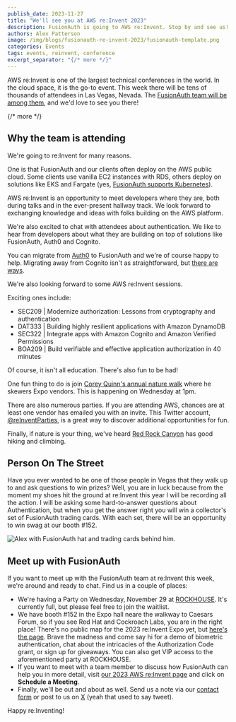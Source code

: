 ```yaml
---
publish_date: 2023-11-27
title: "We'll see you at AWS re:Invent 2023"
description: FusionAuth is going to AWS re:Invent. Stop by and see us!
authors: Alex Patterson
image: /img/blogs/fusionauth-re-invent-2023/fusionauth-template.png
categories: Events
tags: events, reinvent, conference
excerpt_separator: "{/* more */}"
---
```


AWS re:Invent is one of the largest technical conferences in the world. In the cloud space, it is the go-to event. This week there will be tens of thousands of attendees in Las Vegas, Nevada. The [FusionAuth team will be among them](/aws-reinvent23), and we'd love to see you there!

{/* more */}

## Why the team is attending

We're going to re:Invent for many reasons.

One is that FusionAuth and our clients often deploy on the AWS public cloud. Some clients use vanilla EC2 instances with RDS, others deploy on solutions like EKS and Fargate (yes, [FusionAuth supports Kubernetes](/docs/v1/tech/installation-guide/kubernetes/fusionauth-deployment)).

AWS re:Invent is an opportunity to meet developers where they are, both during talks and in the ever-present hallway track. We look forward to exchanging knowledge and ideas with folks building on the AWS platform.

We're also excited to chat with attendees about authentication. We like to hear from developers about what they are building on top of solutions like FusionAuth, Auth0 and Cognito.

You can migrate from [Auth0](/docs/v1/tech/migration-guide/auth0) to FusionAuth and we're of course happy to help. Migrating away from Cognito isn't as straightforward, but [there are ways](/docs/v1/tech/migration-guide/cognito).

We're also looking forward to some AWS re:Invent sessions. 

Exciting ones include:
- SEC209 | Modernize authorization: Lessons from cryptography and authentication
- DAT333 | Building highly resilient applications with Amazon DynamoDB
- SEC322 | Integrate apps with Amazon Cognito and Amazon Verified Permissions
- BOA209 | Build verifiable and effective application authorization in 40 minutes

Of course, it isn't all education. There's also fun to be had!

One fun thing to do is join [Corey Quinn's annual nature walk](https://www.lastweekinaws.com/blog/aws-re-invent-what-you-actually-need-to-know-before-you-go/) where he skewers Expo vendors. This is happening on Wednesday at 1pm.

There are also numerous parties. If you are attending AWS, chances are at least one vendor has emailed you with an invite. This Twitter account, [@reInventParties](https://twitter.com/reInventParties/), is a great way to discover additional opportunities for fun.

Finally, if nature is your thing, we've heard [Red Rock Canyon](https://www.blm.gov/programs/national-conservation-lands/nevada/red-rock-canyon) has good hiking and climbing.

## Person On The Street

Have you ever wanted to be one of those people in Vegas that they walk up to and ask questions to win prizes? Well, you are in luck because from the moment my shoes hit the ground at re:Invent this year I will be recording all the action. I will be asking some hard-to-answer questions about Authentication, but when you get the answer right you will win a collector's set of FusionAuth trading cards. With each set, there will be an opportunity to win swag at our booth #152.

![Alex with FusionAuth hat and trading cards behind him.](/img/blogs/fusionauth-re-invent-2023/reinvent-cards.png)

## Meet up with FusionAuth

If you want to meet up with the FusionAuth team at re:Invent this week, we're around and ready to chat. Find us in a couple of places:

* We're having a Party on Wednesday, November 29 at [ROCKHOUSE](https://www.therockhousebar.com/). It's currently full, but please feel free to join the waitlist.
* We have booth #152 in the Expo hall neare the walkway to Caesars Forum, so if you see Red Hat and Cockroach Labs, you are in the right place! There's no public map for the 2023 re:Invent Expo yet, but [here's the page](https://reinvent.awsevents.com/learn/expo/). Brave the madness and come say hi for a demo of biometric authentication, chat about the intricacies of the Authorization Code grant, or sign up for giveaways. You can also get VIP access to the aforementioned party at ROCKHOUSE.
* If you want to meet with a team member to discuss how FusionAuth can help you in more detail, visit [our 2023 AWS re:Invent page](/aws-reinvent23) and click on **Schedule a Meeting**.
* Finally, we'll be out and about as well. Send us a note via our [contact form](/contact) or post to us on [X](https://twitter.com/fusionauth) (yeah that used to say tweet). 

Happy re:Inventing!
